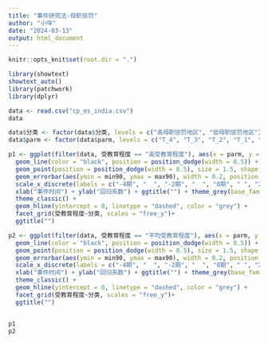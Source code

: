 ```yaml
---
title: "事件研究法-母职惩罚"
author: "小咩"
date: "2024-03-13"
output: html_document
---
```


```r
knitr::opts_knit$set(root.dir = ".")
```

```r
library(showtext)
showtext_auto()
library(patchwork)
library(dplyr)
```


```r
data <- read.csv("cp_es_india.csv")
data
```

```r
data$分类 <- factor(data$分类, levels = c("高母职惩罚地区", "低母职惩罚地区"))
data$parm <- factor(data$parm, levels = c("T_4", "T_3", "T_2", "T_1", "T0", "T1", "T2", "T3", "T4", "T5", "T6", "T7", "T8"))

p1 <- ggplot(filter(data, 受教育程度 == "高受教育程度"), aes(x = parm, y = estimate, group = 分类)) +
  geom_line(color = "black", position = position_dodge(width = 0.5)) +
  geom_point(position = position_dodge(width = 0.5), size = 1.5, shape = 21, fill = "black") +
  geom_errorbar(aes(ymin = min90, ymax = max90), width = 0.2, position = position_dodge(width = 0.5)) +
  scale_x_discrete(labels = c("-4期", "  ", "-2期", "  ", "0期", " ", "2期", " ", "4期", " ", "6期", " ", "8期")) +
  xlab("事件时间") + ylab("回归系数") + ggtitle("") + theme_grey(base_family = "STKaiti") +
  theme_classic() +
  geom_hline(yintercept = 0, linetype = "dashed", color = "grey") +
  facet_grid(受教育程度~分类, scales = "free_y")+
  ggtitle("")

p2 <- ggplot(filter(data, 受教育程度 == "平均受教育程度"), aes(x = parm, y = estimate, group = 分类)) +
  geom_line(color = "black", position = position_dodge(width = 0.5)) +
  geom_point(position = position_dodge(width = 0.5), size = 1.5, shape = 21, fill = "black") +
  geom_errorbar(aes(ymin = min90, ymax = max90), width = 0.2, position = position_dodge(width = 0.5)) +
  scale_x_discrete(labels = c("-4期", "  ", "-2期", "  ", "0期", " ", "2期", " ", "4期", " ", "6期", " ", "8期")) +
  xlab("事件时间") + ylab("回归系数") + ggtitle("") + theme_grey(base_family = "STKaiti") +
  theme_classic() +
  geom_hline(yintercept = 0, linetype = "dashed", color = "grey") +
  facet_grid(受教育程度~分类, scales = "free_y")+
  ggtitle("")


p1
p2


```




